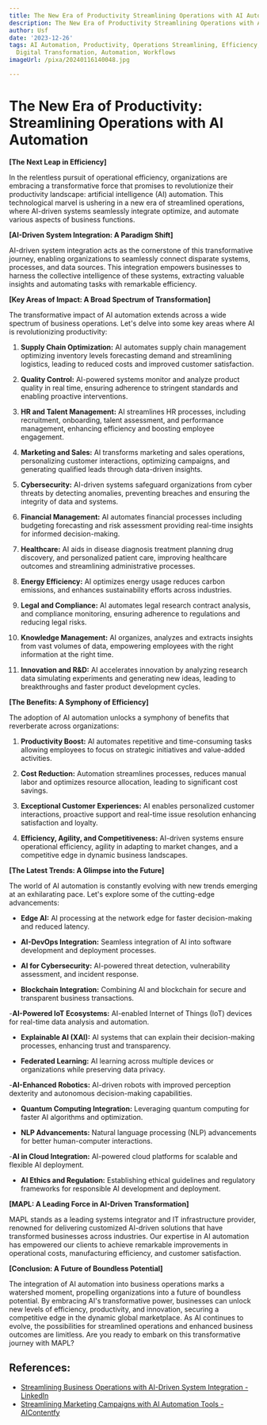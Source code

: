 ```yaml
---
title: The New Era of Productivity Streamlining Operations with AI Automation
description: The New Era of Productivity Streamlining Operations with AI Automation
author: Usf
date: '2023-12-26'
tags: AI Automation, Productivity, Operations Streamlining, Efficiency, Innovation,
  Digital Transformation, Automation, Workflows
imageUrl: /pixa/20240116140048.jpg

---
```

# **The New Era of Productivity: Streamlining Operations with AI Automation**

**[The Next Leap in Efficiency]**

In the relentless pursuit of operational  efficiency, organizations are embracing  a transformative force that promises to  revolutionize their productivity landscape: artificial intelligence (AI) automation. This technological marvel is ushering in a new era of streamlined operations, where  AI-driven systems seamlessly integrate optimize,  and automate various  aspects of business functions.

**[AI-Driven  System  Integration: A Paradigm Shift]**

AI-driven system integration acts as the cornerstone of this transformative journey, enabling organizations to seamlessly connect disparate systems, processes, and  data  sources. This integration empowers businesses to harness the collective intelligence of these systems, extracting valuable insights and automating tasks with remarkable efficiency.

**[Key Areas of Impact:  A  Broad Spectrum of Transformation]**

The transformative impact of AI automation extends  across a wide spectrum  of business operations.  Let's delve into some key areas  where AI is revolutionizing productivity:

1. **Supply Chain Optimization:** AI automates supply chain management optimizing inventory levels forecasting demand and streamlining logistics, leading to reduced costs and improved customer satisfaction.

2. **Quality Control:** AI-powered systems monitor and analyze product quality in real time, ensuring adherence to stringent standards and enabling proactive interventions.

3. **HR and  Talent Management:** AI streamlines HR processes, including recruitment, onboarding, talent  assessment, and performance management, enhancing efficiency and boosting  employee engagement.

4. **Marketing and Sales:** AI transforms marketing and  sales operations,  personalizing customer interactions, optimizing campaigns, and generating qualified leads through data-driven insights.

5. **Cybersecurity:** AI-driven systems safeguard organizations from cyber threats  by detecting anomalies, preventing breaches and ensuring the integrity of data and systems.

6. **Financial Management:** AI automates financial processes including budgeting forecasting  and risk assessment providing real-time insights for  informed decision-making.

7. **Healthcare:** AI aids in disease diagnosis treatment planning drug discovery, and personalized  patient care, improving healthcare outcomes and streamlining administrative processes.

8. **Energy Efficiency:** AI optimizes energy usage reduces carbon emissions, and enhances sustainability efforts across industries.

9. **Legal  and Compliance:** AI automates legal research contract analysis, and compliance monitoring, ensuring adherence to regulations and reducing legal risks.

10. **Knowledge Management:** AI organizes, analyzes and  extracts  insights from vast  volumes of data, empowering employees with the right  information at the right time.

11. **Innovation and R&D:** AI accelerates innovation by analyzing research data simulating experiments and generating new ideas, leading to breakthroughs  and faster product development cycles.

**[The Benefits: A  Symphony of Efficiency]**

The adoption of AI automation unlocks a symphony of benefits that reverberate  across organizations:

1. **Productivity Boost:** AI automates repetitive and time-consuming tasks allowing employees to focus on strategic initiatives and value-added  activities.

2. **Cost Reduction:** Automation  streamlines processes, reduces manual labor and optimizes resource  allocation, leading to significant cost savings.

3. **Exceptional Customer  Experiences:**  AI  enables personalized customer interactions,  proactive support  and real-time issue  resolution enhancing satisfaction and loyalty.

4. **Efficiency, Agility, and Competitiveness:** AI-driven systems ensure operational efficiency, agility in adapting  to market changes, and  a competitive edge in dynamic business landscapes.

**[The  Latest Trends:  A Glimpse  into the Future]**

The world of AI automation is constantly evolving  with  new trends emerging at an exhilarating  pace. Let's explore some of the cutting-edge advancements:

- **Edge AI:** AI processing at the network edge for faster decision-making and  reduced latency.

- **AI-DevOps Integration:** Seamless  integration of AI into software development and deployment processes.

- **AI for Cybersecurity:**  AI-powered threat  detection, vulnerability assessment, and incident response.

- **Blockchain Integration:** Combining  AI and blockchain for secure  and transparent business transactions.

-**AI-Powered IoT Ecosystems:** AI-enabled Internet  of Things  (IoT) devices for real-time  data analysis and automation.

- **Explainable AI (XAI):** AI systems that can explain their decision-making processes,  enhancing trust and  transparency.

- **Federated Learning:** AI learning across multiple devices or organizations while  preserving data privacy.

-**AI-Enhanced Robotics:** AI-driven robots with improved perception dexterity and autonomous decision-making capabilities.

- **Quantum Computing Integration:**  Leveraging quantum  computing for faster AI algorithms and optimization.

- **NLP Advancements:** Natural language processing (NLP)  advancements for better human-computer interactions.

-**AI in Cloud  Integration:** AI-powered cloud platforms for scalable and flexible AI deployment.

- **AI Ethics and Regulation:** Establishing ethical guidelines and regulatory frameworks for  responsible AI development  and deployment.

**[MAPL:  A Leading Force in AI-Driven Transformation]**

MAPL  stands as a leading systems integrator and IT infrastructure provider, renowned for delivering customized AI-driven solutions that have transformed businesses across industries. Our expertise in AI  automation has empowered our clients to  achieve remarkable improvements in operational costs, manufacturing efficiency, and customer satisfaction.

**[Conclusion: A Future of Boundless Potential]**

The integration of AI automation into business operations marks a  watershed moment, propelling organizations into a future of boundless potential. By embracing  AI's  transformative power, businesses can unlock new levels of efficiency, productivity, and  innovation, securing a competitive edge in the dynamic global marketplace. As AI continues to evolve, the possibilities for streamlined operations and enhanced business outcomes are limitless. Are  you ready to embark on this transformative journey with MAPL?

## References:
- [Streamlining Business Operations with AI-Driven System Integration - LinkedIn](https://www.linkedin.com/pulse/streamlining-business-operations-ai-driven-system-integration-a14lf)
- [Streamlining Marketing Campaigns with AI Automation Tools - AIContentfy](https://aicontentfy.com/en/blog/streamlining-marketing-campaigns-with-ai-automation-tools)
